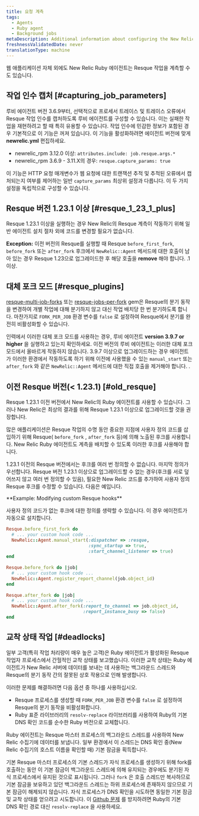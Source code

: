 ```yaml
---
title: 요청 계측
tags:
  - Agents
  - Ruby agent
  - Background jobs
metaDescription: Additional information about configuring the New Relic Ruby instrumentation of Resque jobs.
freshnessValidatedDate: never
translationType: machine
---
```


웹 애플리케이션 자체 외에도 New Relic Ruby 에이전트는 Resque 작업을 계측할 수도 있습니다.

## 작업 인수 캡처 [#capturing_job_parameters]

루비 에이전트 버전 3.6.9부터, 선택적으로 프로세서 트레이스 및 트레이스 오류에서 Resque 작업 인수를 캡처하도록 루비 에이전트를 구성할 수 있습니다. 이는 실패한 작업을 재현하려고 할 때 특히 유용할 수 있습니다. 작업 인수에 민감한 정보가 포함된 경우 기본적으로 이 기능은 꺼져 있습니다. 이 기능을 활성화하려면 에이전트 버전에 맞게 <DNT>**newrelic.yml**</DNT> 편집하세요.

* newrelic_rpm 3.12.0 이상: `attributes.include: job.resque.args.*`
* newrelic_rpm 3.6.9 - 3.11.X의 경우: `resque.capture_params: true`

이 기능은 HTTP 요청 매개변수가 웹 요청에 대한 트랜잭션 추적 및 추적된 오류에서 캡처되는지 여부를 제어하는 일반 `capture_params` 최상위 설정과 다릅니다. 이 두 가지 설정을 독립적으로 구성할 수 있습니다.

## Resque 버전 1.23.1 이상 [#resque_1_23_1_plus]

Resque 1.23.1 이상을 실행하는 경우 New Relic의 Resque 계측이 작동하기 위해 일반 에이전트 설치 절차 외에 코드를 변경할 필요가 없습니다.

<DNT>**Exception:**</DNT> 이전 버전의 Resque를 실행할 때 Resque `before_first_fork`, `before_fork` 또는 `after_fork` 후크에서 `NewRelic::Agent` 메서드에 대한 호출이 남아 있는 경우 Resque 1.23으로 업그레이드한 후 해당 호출을 <DNT>**remove**</DNT> 해야 합니다. .1 이상.

## 대체 포크 모드 [#resque_plugins]

[resque-multi-job-forks](https://github.com/stulentsev/resque-multi-job-forks) 또는 [resque-jobs-per-fork](https://github.com/samgranieri/resque-jobs-per-fork) gem은 Resque의 분기 동작을 변경하여 개별 작업에 대해 분기하지 않고 대신 작업 배치당 한 번 분기하도록 합니다. 마찬가지로 `FORK_PER_JOB` 환경 변수를 `false` 로 설정하여 Resque에서 분기를 완전히 비활성화할 수 있습니다.

인력에서 이러한 대체 포크 모드를 사용하는 경우, 루비 에이전트 <DNT>**version 3.9.7 or higher**</DNT> 을 실행하고 있는지 확인하세요. 이전 버전의 루비 에이전트는 이러한 대체 포크 모드에서 올바르게 작동하지 않습니다. 3.9.7 이상으로 업그레이드하는 경우 에이전트가 이러한 환경에서 작동하도록 하기 위해 이전에 사용했을 수 있는 `manual_start` 또는 `after_fork` 와 같은 `NewRelic::Agent` 메서드에 대한 직접 호출을 제거해야 합니다. .

## 이전 Resque 버전(&lt; 1.23.1) [#old_resque]

Resque 1.23.1 이전 버전에서 New Relic의 Ruby 에이전트를 사용할 수 있습니다. 그러나 New Relic은 최상의 결과를 위해 Resque 1.23.1 이상으로 업그레이드할 것을 권장합니다.

많은 애플리케이션은 Resque 작업의 수명 동안 중요한 지점에 사용자 정의 코드를 삽입하기 위해 Resque( `before_fork` , `after_fork` 등)에 의해 노출된 후크를 사용합니다. New Relic Ruby 에이전트도 계측을 배치할 수 있도록 이러한 후크를 사용해야 합니다.

1.23.1 이전의 Resque 버전에서는 후크를 여러 번 정의할 수 없습니다. 마지막 정의가 우선합니다. Resque 버전 1.23.1 이상으로 업그레이드할 수 없는 경우(후크를 서로 덮어쓰지 않고 여러 번 정의할 수 있음), 필요한 New Relic 코드를 추가하여 사용자 정의 Resque 후크를 수정할 수 있습니다. 다음은 예입니다.

<DNT>
  **Example: Modifying custom Resque hooks**
</DNT>

사용자 정의 코드가 없는 후크에 대한 정의를 생략할 수 있습니다. 이 경우 에이전트가 자동으로 설치합니다.

```ruby
Resque.before_first_fork do
  # ... your custom hook code ...
  NewRelic::Agent.manual_start(:dispatcher => :resque,
                               :sync_startup => true,
                               :start_channel_listener => true)
end
    
Resque.before_fork do |job|
  # ... your custom hook code ...
  NewRelic::Agent.register_report_channel(job.object_id)
end
    
Resque.after_fork do |job|
  # ... your custom hook code ...
  NewRelic::Agent.after_fork(:report_to_channel => job.object_id,
                             :report_instance_busy => false)
end
```

## 교착 상태 작업 [#deadlocks]

일부 고객(특히 작업 처리량이 매우 높은 고객)은 Ruby 에이전트가 활성화된 Resque 작업자 프로세스에서 간헐적인 교착 상태를 보고했습니다. 이러한 교착 상태는 Ruby 에이전트가 New Relic 서버에 데이터를 보내는 데 사용하는 백그라운드 스레드와 Resque의 분기 동작 간의 잘못된 상호 작용으로 인해 발생합니다.

이러한 문제를 해결하려면 다음 옵션 중 하나를 사용하십시오.

* Resque 프로세스를 생성할 때 `FORK_PER_JOB` 환경 변수를 `false` 로 설정하여 Resque의 분기 동작을 비활성화합니다.
* Ruby 표준 라이브러리의 `resolv-replace` 라이브러리를 사용하여 Ruby의 기본 DNS 확인 코드를 순수한 Ruby 버전으로 교체합니다.

Ruby 에이전트는 Resque 마스터 프로세스의 백그라운드 스레드를 사용하여 New Relic 수집기에 데이터를 보냅니다. 일부 환경에서 이 스레드는 DNS 확인 중(New Relic 수집기의 호스트 이름을 확인할 때) 기본 잠금을 획득합니다.

기본 Resque 마스터 프로세스의 기본 스레드가 자식 프로세스를 생성하기 위해 fork를 호출하는 동안 이 기본 잠금이 백그라운드 스레드에 의해 유지되는 경우에도 분기된 자식 프로세스에서 유지된 것으로 표시됩니다. 그러나 `fork` 은 호출 스레드만 복사하므로 기본 잠금을 보유하고 있던 백그라운드 스레드는 하위 프로세스에 존재하지 않으므로 기본 잠금이 해제되지 않습니다. 자식 프로세스가 DNS 확인을 시도하면 동일한 기본 잠금 및 교착 상태를 얻으려고 시도합니다. 이 [Github 문제](https://github.com/resque/resque/issues/1101) 를 방지하려면 Ruby의 기본 DNS 확인 경로 대신 `resolv-replace` 을 사용하세요.
